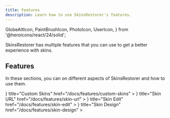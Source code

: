 ```yaml
---
title: Features
description: Learn how to use SkinsRestorer's features.
---
```


  GlobeAltIcon,
  PaintBrushIcon,
  PhotoIcon,
  UserIcon,
} from '@heroicons/react/24/solid';

SkinsRestorer has multiple features that you can use to get a better experience with skins.

## Features

In these sections, you can on different aspects of SkinsRestorer and how to use them.

<Cards>
  <Card
    icon={<UserIcon />}
    title="Custom Skins"
    href="/docs/features/custom-skins"
  ></Card>
  <Card
    icon={<GlobeAltIcon />}
    title="Skin URL"
    href="/docs/features/skin-url"
  ></Card>
  <Card
    icon={<PaintBrushIcon />}
    title="Skin Edit"
    href="/docs/features/skin-edit"
  ></Card>
  <Card
    icon={<PhotoIcon />}
    title="Skin Design"
    href="/docs/features/skin-design"
  ></Card>
</Cards>
